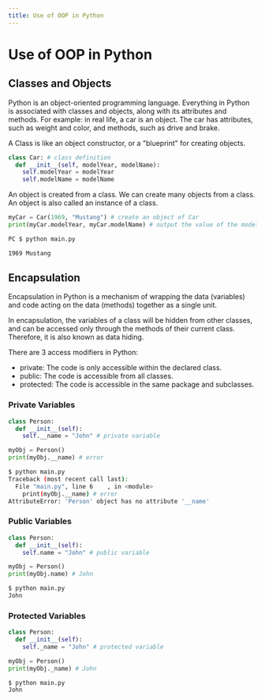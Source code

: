 ```yaml
---
title: Use of OOP in Python
---
```


# Use of OOP in Python

## Classes and Objects

Python is an object-oriented programming language. Everything in Python is associated with classes and objects, along with its attributes and methods. For example: in real life, a car is an object. The car has attributes, such as weight and color, and methods, such as drive and brake.

A Class is like an object constructor, or a "blueprint" for creating objects.
```python
class Car: # class definition
  def __init__(self, modelYear, modelName):
    self.modelYear = modelYear
    self.modelName = modelName
```

An object is created from a class. We can create many objects from a class. An object is also called an instance of a class.

```python
myCar = Car(1969, "Mustang") # create an object of Car
print(myCar.modelYear, myCar.modelName) # output the value of the modelYear and modelName attributes
```
```sh
PC $ python main.py

1969 Mustang
```

## Encapsulation

Encapsulation in Python is a mechanism of wrapping the data (variables) and code acting on the data (methods) together as a single unit.

In encapsulation, the variables of a class will be hidden from other classes, and can be accessed only through the methods of their current class. Therefore, it is also known as data hiding.

There are 3 access modifiers in Python:
- private: The code is only accessible within the declared class.
- public: The code is accessible from all classes.
- protected: The code is accessible in the same package and subclasses.

### Private Variables

```python
class Person:
  def __init__(self):
    self.__name = "John" # private variable

myObj = Person()
print(myObj.__name) # error
```
```sh
$ python main.py
Traceback (most recent call last):
  File "main.py", line 6    , in <module>
    print(myObj.__name) # error
AttributeError: 'Person' object has no attribute '__name'
```

### Public Variables

```python
class Person:
  def __init__(self):
    self.name = "John" # public variable

myObj = Person()
print(myObj.name) # John
```
```sh
$ python main.py
John
```


### Protected Variables

```python
class Person:
  def __init__(self):
    self._name = "John" # protected variable

myObj = Person()
print(myObj._name) # John
```
```sh
$ python main.py
John
```
